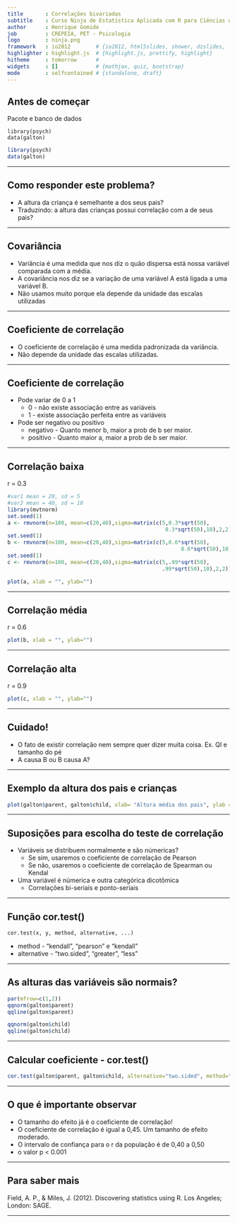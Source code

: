 ```yaml
---
title       : Correlações bivariadas
subtitle    : Curso Ninja de Estatística Aplicada com R para Ciências da Saúde
author      : Henrique Gomide
job         : CREPEIA, PET - Psicologia
logo        : ninja.png
framework   : io2012        # {io2012, html5slides, shower, dzslides, ...}
highlighter : highlight.js  # {highlight.js, prettify, highlight}
hitheme     : tomorrow      # 
widgets     : []            # {mathjax, quiz, bootstrap}
mode        : selfcontained # {standalone, draft}
---
```


## Antes de começar

Pacote e banco de dados

```
library(psych)
data(galton)
```

```r
library(psych)
data(galton)
```

---

## Como responder este problema?

* A altura da criança é semelhante a dos seus pais?
* Traduzindo: a altura das crianças possui correlação com a de seus pais?

---

## Covariância

* Variância é uma medida que nos diz o quão dispersa está nossa variável comparada com a média.
* A covariância nos diz se a variação de uma variável A está ligada a uma variável B.
* Não usamos muito porque ela depende da unidade das escalas utilizadas

---

## Coeficiente de correlação

* O coeficiente de correlação é uma medida padronizada da variância.
* Não depende da unidade das escalas utilizadas.

---

## Coeficiente de correlação

* Pode variar de 0 a 1
  * 0 - não existe associação entre as variáveis
  * 1 - existe associação perfeita entre as variáveis
* Pode ser negativo ou positivo
  * negativo - Quanto menor b, maior a prob de b ser maior.
  * positivo - Quanto maior a, maior a prob de b ser maior.

---

## Correlação baixa

r = 0.3

```r
#var1 mean = 20, sd = 5
#var2 mean = 40, sd = 10
library(mvtnorm)
set.seed(1)
a <- rmvnorm(n=100, mean=c(20,40),sigma=matrix(c(5,0.3*sqrt(50),
                                                  0.3*sqrt(50),10),2,2)) 
set.seed(1)
b <- rmvnorm(n=100, mean=c(20,40),sigma=matrix(c(5,0.6*sqrt(50),
                                                       0.6*sqrt(50),10),2,2)) 
set.seed(1)
c <- rmvnorm(n=100, mean=c(20,40),sigma=matrix(c(5,.99*sqrt(50),
                                                 .99*sqrt(50),10),2,2)) 

```

```r
plot(a, xlab = "", ylab="")
```

---


## Correlação média

r = 0.6

```r
plot(b, xlab = "", ylab="")
```

---

## Correlação alta

r = 0.9

```r
plot(c, xlab = "", ylab="")
```

---

## Cuidado!

* O fato de existir correlação nem sempre quer dizer muita coisa. Ex. QI e tamanho do pé
* A causa B ou B causa A?

---

## Exemplo da altura dos pais e crianças

```r
plot(galton$parent, galton$child, xlab= "Altura média dos pais", ylab = "Altura da criança", col = rgb(0,0,1, alpha =0.5), pch="*")
```

---

## Suposições para escolha do teste de correlação

* Variáveis se distribuem normalmente e são númericas?
  * Se sim, usaremos o coeficiente de correlação de Pearson
  * Se não, usaremos o coeficiente de correlação de Spearman ou Kendal

* Uma variável é númerica e outra categórica dicotômica
  * Correlações bi-seriais e ponto-seriais


---

## Função cor.test()

```
cor.test(x, y, method, alternative, ...)
```

* method - "kendall", "pearson" e "kendall"
* alternative - "two.sided", "greater", "less"

---

## As alturas das variáveis são normais?

```r
par(mfrow=c(1,2))
qqnorm(galton$parent)
qqline(galton$parent)

qqnorm(galton$child)
qqline(galton$child)
```

---

## Calcular coeficiente - cor.test()

```r
cor.test(galton$parent, galton$child, alternative="two.sided", method="pearson")
```


---

## O que é importante observar

* O tamanho do efeito já é o coeficiente de correlação!
* O coeficiente de correlação é igual a 0,45. Um tamanho de efeito moderado.
* O intervalo de confiança para o r da população é de 0,40 a 0,50
* o valor p < 0.001


---

## Para saber mais

Field, A. P., & Miles, J. (2012). Discovering statistics using R. Los Angeles; London: SAGE.

---